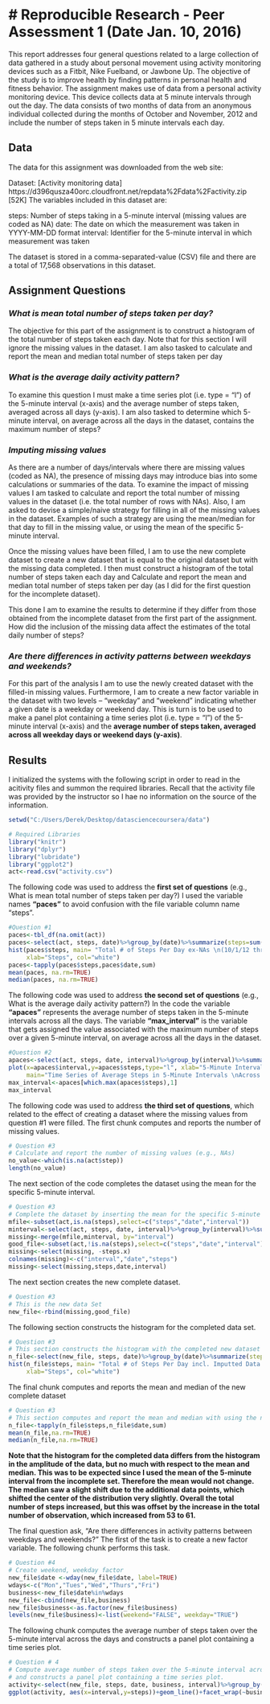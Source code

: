 # Reproducible Research - Peer Assessment 1 (Date Jan. 10, 2016)
==================================================================================================================

This report addresses four general questions related to a large collection of data gathered in a study about personal movement using activity monitoring devices such as a Fitbit, Nike Fuelband, or Jawbone Up. The objective of the study is to improve health by finding patterns in personal health and fitness behavior. The assignment makes use of data from a personal activity monitoring device. This device collects data at 5 minute intervals through out the day. The data consists of two months of data from an anonymous individual collected during the months of October and November, 2012 and include the number of steps taken in 5 minute intervals each day.

## Data

The data for this assignment was downloaded from the web site:

Dataset: [Activity monitoring data] https://d396qusza40orc.cloudfront.net/repdata%2Fdata%2Factivity.zip [52K]
The variables included in this dataset are:

steps: Number of steps taking in a 5-minute interval (missing values are coded as NA)
date: The date on which the measurement was taken in YYYY-MM-DD format
interval: Identifier for the 5-minute interval in which measurement was taken

The dataset is stored in a comma-separated-value (CSV) file and there are a total of 17,568 observations in this dataset.

## Assignment Questions

### *What is mean total number of steps taken per day?*

The objective for this part of the assignment is to construct a histogram of the total number of steps taken each day. Note that for this section I will ignore the missing values in the dataset. I am also tasked to calculate and report the mean and median total number of steps taken per day

### *What is the average daily activity pattern?*

To examine this question I must make a time series plot (i.e. type = "l") of the 5-minute interval (x-axis) and the average number of steps taken, averaged across all days (y-axis). I am also tasked to determine which 5-minute interval, on average across all the days in the dataset, contains the maximum number of steps?

### *Imputing missing values*

As there are a number of days/intervals where there are missing values (coded as NA), the presence of missing days may introduce bias into some calculations or summaries of the data. To examine the impact of missing values I am tasked to calculate and report the total number of missing values in the dataset (i.e. the total number of rows with NAs). Also, I am asked to devise a simple/naive strategy for filling in all of the missing values in the dataset. Examples of such a strategy are using the mean/median for that day to fill in the missing value, or using the mean of the specific 5-minute interval.

Once the missing values have been filled, I am to use the new complete dataset to create a new dataset that is equal to the original dataset but with the missing data completed. I then must construct a histogram of the total number of steps taken each day and Calculate and report the mean and median total number of steps taken per day (as I did for the first question for the incomplete dataset). 

This done I am to examine the results to determine if they differ from those obtained from the incomplete dataset from the first part of the assignment. How did the inclusion of the missing data affect the estimates of the total daily number of steps?

### *Are there differences in activity patterns between weekdays and weekends?*

For this part of the analysis I am to use the newly created dataset with the filled-in missing values. Furthermore, I am to create a new factor variable in the dataset with two levels -- "weekday" and "weekend" indicating whether a given date is a weekday or weekend day. This is turn is to be used to make a panel plot containing a time series plot (i.e. type = "l") of the 5-minute interval (x-axis) and the **average number of steps taken, averaged across all weekday days or weekend days (y-axis)**. 

## Results

I initialized the systems with the following script in order to read in the acitivity files and summon the required libraries. Recall that the activity file was provided by the instructor so I hae no information on the source of the information.

```r
setwd("C:/Users/Derek/Desktop/datasciencecoursera/data")

# Required Libraries
library("knitr")
library("dplyr")
library("lubridate")
library("ggplot2")
act<-read.csv("activity.csv")
```

The following code was used to address the **first set of questions** (e.g., What is mean total number of steps taken per day?) I used the variable names **"paces"** to avoid confusion with the file variable column name "steps".

```r
#Question #1
paces<-tbl_df(na.omit(act))
paces<-select(act, steps, date)%>%group_by(date)%>%summarize(steps=sum(steps))
hist(paces$steps, main= "Total # of Steps Per Day ex-NAs \n(10/1/12 through 11/30/12)", 
     xlab="Steps", col="white")
paces<-tapply(paces$steps,paces$date,sum)
mean(paces, na.rm=TRUE)
median(paces, na.rm=TRUE)
```

The following code was used to address **the second set of questions** (e.g., What is the average daily activity pattern?) In the code the variable **"apaces"** represents the average number of steps taken in the 5-minute intervals across all the days. The variable **"max_interval"** is the variable that gets assigned the value associated with the maximum number of steps over a given 5-minute interval, on average across all the days in the dataset.

```r
#Question #2
apaces<-select(act, steps, date, interval)%>%group_by(interval)%>%summarize(steps=mean(steps,na.rm=TRUE))
plot(x=apaces$interval,y=apaces$steps,type="l", xlab="5-Minute Interval", ylab="Average # of Steps", 
     main="Time Series of Average Steps in 5-Minute Intervals \nAcross All Days (10/1/12 -11/30/12)")
max_interval<-apaces[which.max(apaces$steps),1]
max_interval
```

The following code was used to address **the third set of questions**, which related to the effect of creating a dataset where the missing values from question #1 were filled. The first chunk computes and reports the number of missing values.

```r
# Question #3
# Calculate and report the number of missing values (e.g., NAs)
no_value<-which(is.na(act$step))
length(no_value)

```

The next section of the code completes the dataset using the mean for the specific 5-minute interval.

```r
# Question #3
# Complete the dataset by inserting the mean for the specific 5-minute interval
mfile<-subset(act,is.na(steps),select=c("steps","date","interval"))
minterval<-select(act, steps, date, interval)%>%group_by(interval)%>%summarize(steps=mean(steps,na.rm=TRUE))
missing<-merge(mfile,minterval, by="interval")
good_file<-subset(act,!is.na(steps),select=c("steps","date","interval"))
missing<-select(missing, -steps.x)
colnames(missing)<-c("interval","date","steps")
missing<-select(missing,steps,date,interval)

```

The next section creates the new complete dataset.

```r
# Question #3
# This is the new data Set
new_file<-rbind(missing,good_file)
```

The following section constructs the histogram for the completed data set.

```r
# Question #3
# This section constructs the histogram with the completed new dataset
n_file<-select(new_file, steps, date)%>%group_by(date)%>%summarize(steps=sum(steps,na.rm=TRUE))
hist(n_file$steps, main= "Total # of Steps Per Day incl. Imputted Data \n(10/1/12 through 11/30/12)", 
     xlab="Steps", col="white")
```

The final chunk computes and reports the mean and median of the new complete dataset 

```r
# Question #3
# This section computes and report the mean and median with using the new dataset
n_file<-tapply(n_file$steps,n_file$date,sum)
mean(n_file,na.rm=TRUE)
median(n_file,na.rm=TRUE)
```

**Note that the histogram for the completed data differs from the histogram in the amplitude of the data, but no much with respect to the mean and median. This was to be expected since I used the mean of the 5-minute interval from the incomplete set. Therefore the mean would not change. The median saw a slight shift due to the additional data points, which shifted the center of the distribution very slightly. Overall the total number of steps increased, but this was offset by the increase in the total number of observation, which increased from 53 to 61.**

The final question ask, "Are there differences in activity patterns between weekdays and weekends?" The first of the task is to create a new factor variable. The following chunk performs this task.

```r
# Question #4
# Create weekend, weekday factor
new_file$date <-wday(new_file$date, label=TRUE)
wdays<-c("Mon","Tues","Wed","Thurs","Fri")
business<-new_file$date%in%wdays
new_file<-cbind(new_file,business)
new_file$business<-as.factor(new_file$business)
levels(new_file$business)<-list(weekend="FALSE", weekday="TRUE")
```

The following chunk computes the average number of steps taken over the 5-minute interval across the days and constructs a panel plot containing a time series plot.

```r
# Question # 4
# Compute average number of steps taken over the 5-minute interval across the days
# and constructs a panel plot containing a time series plot.
activity<-select(new_file, steps, date, business, interval)%>%group_by(interval,business)%>%summarize(steps=mean(steps,na.rm=TRUE))
ggplot(activity, aes(x=interval,y=steps))+geom_line()+facet_wrap(~business,nrow=2)+ylab("Average Number of Steps")

```


